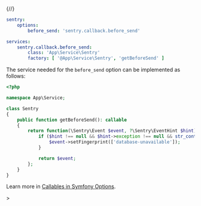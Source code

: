 {/*<!-- prettier-ignore -->*/}
```yaml {filename:config/packages/sentry.yaml}
sentry:
    options:
        before_send: 'sentry.callback.before_send'

services:
    sentry.callback.before_send:
        class: 'App\Service\Sentry'
        factory: [ '@App\Service\Sentry', 'getBeforeSend' ]
```

The service needed for the `before_send` option can be implemented as follows:

```php {filename:src/Service/Sentry.php}
<?php

namespace App\Service;

class Sentry
{
    public function getBeforeSend(): callable
    {
        return function(\Sentry\Event $event, ?\Sentry\EventHint $hint): ?\Sentry\Event {
            if ($hint !== null && $hint->exception !== null && str_contains($hint->exception->getMessage(), 'database unavailable')) {
                $event->setFingerprint(['database-unavailable']);
            }

            return $event;
        };
    }
}
```

<Alert>

Learn more in [Callables in Symfony Options](/platforms/php/guides/symfony/configuration/symfony-options/#callables).

</Alert>>
